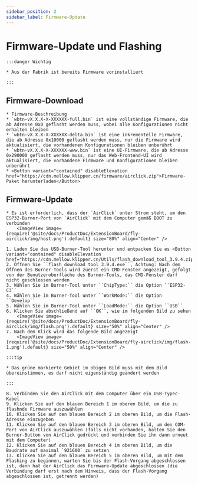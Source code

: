 ```yaml
---
sidebar_position: 2
sidebar_label: Firmware-Update
---
```





# Firmware-Update und Flashing

    :::danger Wichtig

    * Aus der Fabrik ist bereits Firmware vorinstalliert

    :::

## Firmware-Download

    * Firmware-Beschreibung
    * `wbtn-vX.X.X-X-XXXXXX-full.bin` ist eine vollständige Firmware, die ab Adresse 0x0 geflasht werden muss, wobei alle Konfigurationen nicht erhalten bleiben
    * `wbtn-vX.X.X-X-XXXXXX-delta.bin` ist eine inkrementelle Firmware, die ab Adresse 0x10000 geflasht werden muss, nur die Firmware wird aktualisiert, die vorhandenen Konfigurationen bleiben unberührt
    * `wbtn-vX.X.X-X-XXXXXX-www.bin` ist eine UI-Firmware, die ab Adresse 0x290000 geflasht werden muss, nur das Web-Frontend-UI wird aktualisiert, die vorhandene Firmware und Konfigurationen bleiben unberührt
    * <Button variant="contained" disableElevation href="https://cdn.mellow.klipper.cn/firmware/airclick.zip">Firmware-Paket herunterladen</Button>

## Firmware-Update
    * Es ist erforderlich, dass der `AirClick` unter Strom steht, um den ESP32-Burner-Port von `AirClick` mit dem Computer gemäß BOOT zu verbinden
        <ImageView image={require('@site/docs/ProductDoc/ExtensionBoard/fly-airclick/img/host.png').default} size="80%" align="Center" />

    1. Laden Sie das USB-Burner-Tool herunter und entpacken Sie es <Button variant="contained" disableElevation href="https://cdn.mellow.klipper.cn/Utils/flash_download_tool_3.9.4.zip">Download</Button>
    2. Öffnen Sie ``flash_download_tool_3.9.4.exe``, Achtung: Nach dem Öffnen des Burner-Tools wird zuerst ein CMD-Fenster angezeigt, gefolgt von der Benutzeroberfläche des Burner-Tools, das CMD-Fenster darf nicht geschlossen werden
    3. Wählen Sie im Burner-Tool unter ``ChipType:`` die Option ``ESP32-C3``
    4. Wählen Sie im Burner-Tool unter ``WorkMode:`` die Option ``Develop``
    5. Wählen Sie im Burner-Tool unter ``LoadMode:`` die Option ``USB``
    6. Klicken Sie abschließend auf ``OK``, wie im folgenden Bild zu sehen
        <ImageView image={require('@site/docs/ProductDoc/ExtensionBoard/fly-airclick/img/flash.png').default} size="50%" align="Center" />
    7. Nach dem Klick wird das folgende Bild angezeigt
        <ImageView image={require('@site/docs/ProductDoc/ExtensionBoard/fly-airclick/img/flash-1.png').default} size="50%" align="Center" />

    :::tip

    * Das grüne markierte Gebiet im obigen Bild muss mit dem Bild übereinstimmen, es darf nicht eigenständig geändert werden

    :::

    8. Verbinden Sie den AirClick mit dem Computer über ein USB-Typec-Kabel
    9. Klicken Sie auf den blauen Bereich 1 im oberen Bild, um die zu flashnde Firmware auszuwählen
    10. Klicken Sie auf den blauen Bereich 2 im oberen Bild, um die Flash-Adresse einzugeben
    11. Klicken Sie auf den blauen Bereich 3 im oberen Bild, um den COM-Port von AirClick auszuwählen (falls nicht vorhanden, halten Sie den Burner-Button von AirClick gedrückt und verbinden Sie ihn dann erneut mit dem Computer)
    12. Klicken Sie auf den blauen Bereich 4 im oberen Bild, um die Baudrate auf maximal `921600` zu setzen
    13. Klicken Sie auf den blauen Bereich 5 im oberen Bild, um mit dem Flashing zu beginnen, warten Sie bis der Flash-Vorgang abgeschlossen ist, dann hat der AirClick das Firmware-Update abgeschlossen (die Verbindung darf erst nach dem Hinweis, dass der Flash-Vorgang abgeschlossen ist, getrennt werden)